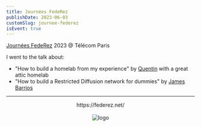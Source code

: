 ```yaml
---
title: Journées FedeRez
publishDate: 2023-06-03
customSlug: journee-federez
isEvent: true
---
```


[Journées FedeRez](https://federez.net/journees/) 2023 @ Télécom Paris

I went to the talk about:

- "How to build a homelab from my experience" by [Quentin](https://gitlab.com/QuentinN42) with a great attic homelab
- "How to build a Restricted Diffusion network for dummies" by [James Barrios](https://fr.linkedin.com/in/jamesbarrios)


---



<div style="text-align: center">
    <div>https://federez.net/</div>
    <br />
    <Image src={logo} alt="logo" height={100}/>
</div>

